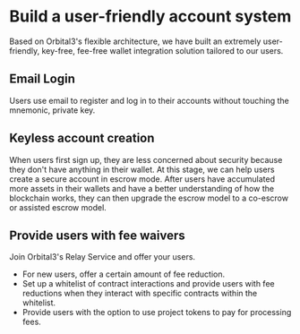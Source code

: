 # Build a user-friendly account system

Based on Orbital3's flexible architecture, we have built an extremely user-friendly, key-free, fee-free wallet integration solution tailored to our users.

## Email Login

Users use email to register and log in to their accounts without touching the mnemonic, private key.

## Keyless account creation

When users first sign up, they are less concerned about security because they don't have anything in their wallet. At this stage, we can help users create a secure account in escrow mode. After users have accumulated more assets in their wallets and have a better understanding of how the blockchain works, they can then upgrade the escrow model to a co-escrow or assisted escrow model.

## Provide users with fee waivers

Join Orbital3's Relay Service and offer your users.
- For new users, offer a certain amount of fee reduction.
- Set up a whitelist of contract interactions and provide users with fee reductions when they interact with specific contracts within the whitelist.
- Provide users with the option to use project tokens to pay for processing fees.
